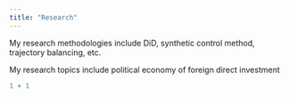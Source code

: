 ---
title: "Research"
---

My research methodologies include DiD, synthetic control method, trajectory balancing, etc.

My research topics include political economy of foreign direct investment

```{r}
1 + 1
```
